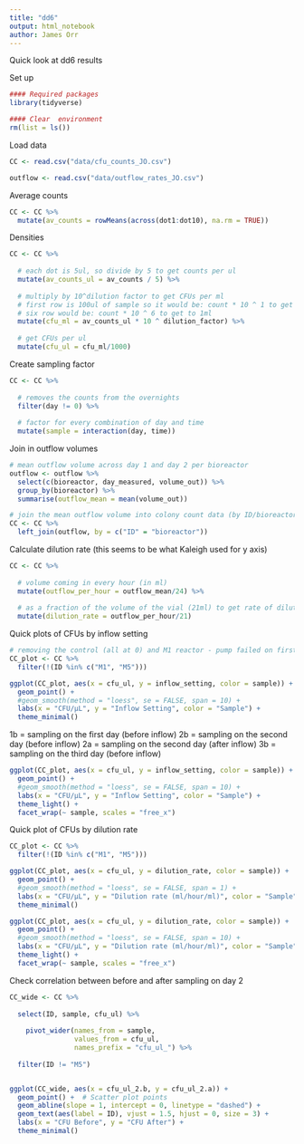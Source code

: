 ```yaml
---
title: "dd6"
output: html_notebook
author: James Orr
---
```


Quick look at dd6 results

Set up 

```r
#### Required packages
library(tidyverse)        

#### Clear  environment 
rm(list = ls())   
```

Load data

```r
CC <- read.csv("data/cfu_counts_JO.csv")

outflow <- read.csv("data/outflow_rates_JO.csv")
```


Average counts

```r
CC <- CC %>%
  mutate(av_counts = rowMeans(across(dot1:dot10), na.rm = TRUE))
```

Densities

```r
CC <- CC %>%
  
  # each dot is 5ul, so divide by 5 to get counts per ul
  mutate(av_counts_ul = av_counts / 5) %>%
  
  # multiply by 10^dilution factor to get CFUs per ml 
  # first row is 100ul of sample so it would be: count * 10 ^ 1 to get 1ml
  # six row would be: count * 10 ^ 6 to get to 1ml
  mutate(cfu_ml = av_counts_ul * 10 ^ dilution_factor) %>% 
  
  # get CFUs per ul
  mutate(cfu_ul = cfu_ml/1000)
```

Create sampling factor 

```r
CC <- CC %>%
  
  # removes the counts from the overnights
  filter(day != 0) %>%
  
  # factor for every combination of day and time
  mutate(sample = interaction(day, time))
```

Join in outflow volumes 

```r
# mean outflow volume across day 1 and day 2 per bioreactor
outflow <- outflow %>%
  select(c(bioreactor, day_measured, volume_out)) %>%
  group_by(bioreactor) %>%
  summarise(outflow_mean = mean(volume_out))

# join the mean outflow volume into colony count data (by ID/bioreactor)
CC <- CC %>%
  left_join(outflow, by = c("ID" = "bioreactor"))
```

Calculate dilution rate (this seems to be what Kaleigh used for y axis)

```r
CC <- CC %>%
  
  # volume coming in every hour (in ml)
  mutate(outflow_per_hour = outflow_mean/24) %>%
  
  # as a fraction of the volume of the vial (21ml) to get rate of dilution 
  mutate(dilution_rate = outflow_per_hour/21)
```


Quick plots of CFUs by inflow setting 

```r

# removing the control (all at 0) and M1 reactor - pump failed on first day
CC_plot <- CC %>%
  filter(!(ID %in% c("M1", "M5")))

ggplot(CC_plot, aes(x = cfu_ul, y = inflow_setting, color = sample)) +
  geom_point() + 
  #geom_smooth(method = "loess", se = FALSE, span = 10) + 
  labs(x = "CFU/μL", y = "Inflow Setting", color = "Sample") +
  theme_minimal()

```
1b = sampling on the first day (before inflow)
2b = sampling on the second day (before inflow)
2a = sampling on the second day (after inflow)
3b = sampling on the third day (before inflow)

```r
ggplot(CC_plot, aes(x = cfu_ul, y = inflow_setting, color = sample)) +
  geom_point() + 
  #geom_smooth(method = "loess", se = FALSE, span = 10) + 
  labs(x = "CFU/μL", y = "Inflow Setting", color = "Sample") +
  theme_light() +
  facet_wrap(~ sample, scales = "free_x")
```

Quick plot of CFUs by dilution rate

```r

CC_plot <- CC %>%
  filter(!(ID %in% c("M1", "M5")))

ggplot(CC_plot, aes(x = cfu_ul, y = dilution_rate, color = sample)) +
  geom_point() + 
  #geom_smooth(method = "loess", se = FALSE, span = 1) + 
  labs(x = "CFU/μL", y = "Dilution rate (ml/hour/ml)", color = "Sample") +
  theme_minimal()

```

```r
ggplot(CC_plot, aes(x = cfu_ul, y = dilution_rate, color = sample)) +
  geom_point() + 
  #geom_smooth(method = "loess", se = FALSE, span = 10) + 
  labs(x = "CFU/μL", y = "Dilution rate (ml/hour/ml)", color = "Sample") +
  theme_light() +
  facet_wrap(~ sample, scales = "free_x")
```

Check correlation between before and after sampling on day 2 

```r

CC_wide <- CC %>%
  
  select(ID, sample, cfu_ul) %>%
  
    pivot_wider(names_from = sample, 
                values_from = cfu_ul, 
                names_prefix = "cfu_ul_") %>%
  
  filter(ID != "M5")


ggplot(CC_wide, aes(x = cfu_ul_2.b, y = cfu_ul_2.a)) +
  geom_point() +  # Scatter plot points
  geom_abline(slope = 1, intercept = 0, linetype = "dashed") +
  geom_text(aes(label = ID), vjust = 1.5, hjust = 0, size = 3) + 
  labs(x = "CFU Before", y = "CFU After") +
  theme_minimal()

```

